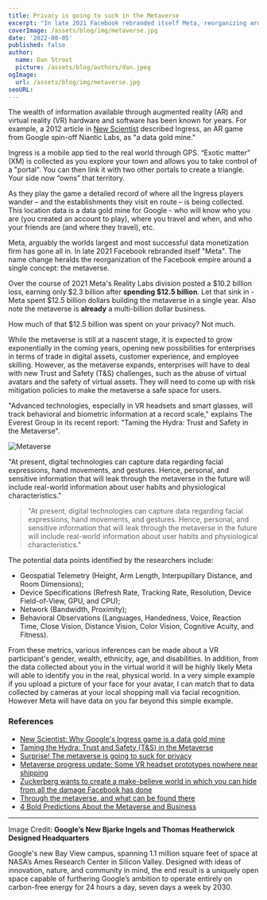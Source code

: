 ```yaml
---
title: Privacy is going to suck in the Metaverse
excerpt: "In late 2021 Facebook rebranded itself Meta, reorganizing around a single concept: the metaverse. Over the course of 2021 Meta's Reality Labs division spent $12.5 billion dollars - in a single year - building the metaverse. Why? The metaverse will track behavioral and biometric information at a record scale."
coverImage: /assets/blog/img/metaverse.jpg
date: '2022-08-05'
published: false
author:
  name: Dan Stroot
  picture: /assets/blog/authors/dan.jpeg
ogImage:
  url: /assets/blog/img/metaverse.jpg
seoURL: 
---
```


The wealth of information available through augmented reality (AR) and virtual reality (VR) hardware and software has been known for years. For example, a 2012 article in [New Scientist](https://www.newscientist.com/article/mg21628936-200-why-googles-ingress-game-is-a-data-gold-mine/) described Ingress, an AR game from Google spin-off Niantic Labs, as "a data gold mine." 

Ingress is a mobile app tied to the real world through GPS. “Exotic matter” (XM) is collected as you explore your town and allows you to take control of a "portal". You can then link it with two other portals to create a triangle. Your side now “owns” that territory.

As they play the game a detailed record of where all the Ingress players wander – and the establishments they visit en route – is being collected. This location data is a data gold mine for Google - who will know who you are (you created an account to play), where you travel and when, and who your friends are (and where they travel), etc.

Meta, arguably the worlds largest and most successful data monetization firm has gone all in. In late 2021 Facebook rebranded itself "Meta". The name change heralds the reorganization of the Facebook empire around a single concept: the metaverse. 

Over the course of 2021 Meta's Reality Labs division posted a $10.2 billion loss, earning only $2.3 billion after **spending $12.5 billion**. Let that sink in - Meta spent $12.5 billion dollars building the metaverse in a single year. Also note the metaverse is **already** a multi-billion dollar business. 

How much of that $12.5 billion was spent on your privacy? Not much. 



While the metaverse is still at a nascent stage, it is expected to grow exponentially in the coming years, opening new possibilities for enterprises in terms of trade in digital assets, customer experience, and employee skilling. However, as the metaverse expands, enterprises will have to deal with new Trust and Safety (T&S) challenges, such as the abuse of virtual avatars and the safety of virtual assets. They will need to come up with risk mitigation policies to make the metaverse a safe space for users.

"Advanced technologies, especially in VR headsets and smart glasses, will track behavioral and biometric information at a record scale," explains The Everest Group in its recent report: "Taming the Hydra: Trust and Safety in the Metaverse".

![Metaverse](/assets/blog/img/metaverse-embed.jpg)

"At present, digital technologies can capture data regarding facial expressions, hand movements, and gestures. Hence, personal, and sensitive information that will leak through the metaverse in the future will include real-world information about user habits and physiological characteristics."

>"At present, digital technologies can capture data regarding facial expressions, hand movements, and gestures. Hence, personal, and sensitive information that will leak through the metaverse in the future will include real-world information about user habits and physiological characteristics."

The potential data points identified by the researchers include: 

- Geospatial Telemetry (Height, Arm Length, Interpupillary Distance, and Room Dimensions); 
- Device Specifications (Refresh Rate, Tracking Rate, Resolution, Device Field-of-View, GPU, and CPU); 
- Network (Bandwidth, Proximity); 
- Behavioral Observations (Languages, Handedness, Voice, Reaction Time, Close Vision, Distance Vision, Color Vision, Cognitive Acuity, and Fitness).

From these metrics, various inferences can be made about a VR participant's gender, wealth, ethnicity, age, and disabilities. In addition, from the data collected about you in the virtual world it will be highly likely Meta will able to identify you in the real, physical world. In a very simple example if you upload a picture of your face for your avatar, I can match that to data collected by cameras at your local shopping mall via facial recognition. However Meta will have data on you far beyond this simple example. 




### References

- [New Scientist: Why Google's Ingress game is a data gold mine](https://www.newscientist.com/article/mg21628936-200-why-googles-ingress-game-is-a-data-gold-mine/)
- [Taming the Hydra: Trust and Safety (T&S) in the Metaverse](https://www2.everestgrp.com/reportaction/EGR-2022-67-V-5256/Marketing)
- [Surprise! The metaverse is going to suck for privacy](https://www.theregister.com/2022/07/29/metaverse_privacy_study/)
- [Metaverse progress update: Some VR headset prototypes nowhere near shipping](https://www.theregister.com/2022/06/20/meta_prototype_vr/)
- [Zuckerberg wants to create a make-believe world in which you can hide from all the damage Facebook has done](https://www.theregister.com/2021/10/29/zuckerberg_meta_facebook)
- [Through the metaverse, and what can be found there](https://penntoday.upenn.edu/news/through-metaverse-and-what-can-be-found-there)
- [4 Bold Predictions About the Metaverse and Business](https://www.toptal.com/insights/innovation/metaverse-and-business)

---

Image Credit: **Google’s New Bjarke Ingels and Thomas Heatherwick Designed Headquarters**

<span className="text-sm">
Google's new Bay View campus, spanning 1.1 million square feet of space at NASA’s Ames Research Center in Silicon Valley. Designed with ideas of innovation, nature, and community in mind, the end result is a uniquely open space capable of furthering Google’s ambition to operate entirely on carbon-free energy for 24 hours a day, seven days a week by 2030.
</span>
